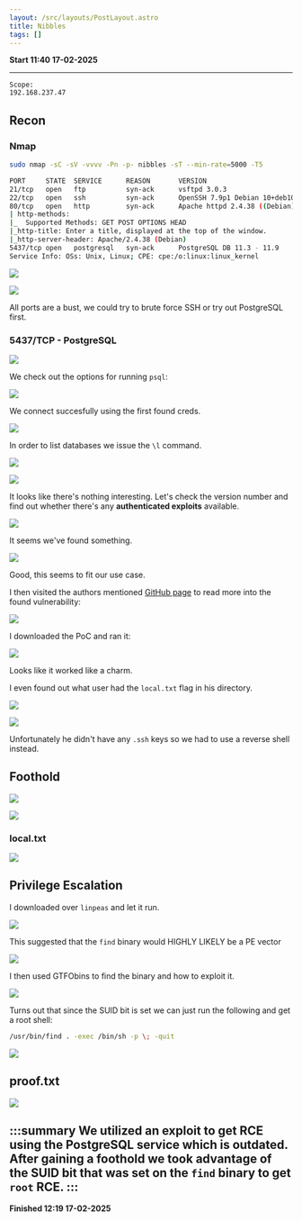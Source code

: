 ```yaml
---
layout: /src/layouts/PostLayout.astro
title: Nibbles
tags: []
---
```

**Start 11:40 17-02-2025**

---
```
Scope:
192.168.237.47
```
## Recon
### Nmap

```bash
sudo nmap -sC -sV -vvvv -Pn -p- nibbles -sT --min-rate=5000 -T5

PORT     STATE  SERVICE      REASON       VERSION
21/tcp   open   ftp          syn-ack      vsftpd 3.0.3
22/tcp   open   ssh          syn-ack      OpenSSH 7.9p1 Debian 10+deb10u2 (protocol 2.0) 
80/tcp   open   http         syn-ack      Apache httpd 2.4.38 ((Debian))
| http-methods: 
|_  Supported Methods: GET POST OPTIONS HEAD
|_http-title: Enter a title, displayed at the top of the window.
|_http-server-header: Apache/2.4.38 (Debian)
5437/tcp open   postgresql   syn-ack      PostgreSQL DB 11.3 - 11.9
Service Info: OSs: Unix, Linux; CPE: cpe:/o:linux:linux_kernel
```

![](../../../assets/07ba69c411e521c39eeb61a9e23ac688.png)

![](../../../assets/18d3857765fbd2263f7a0bf4a58ee627.png)

All ports are a bust, we could try to brute force SSH or try out PostgreSQL first.


### 5437/TCP - PostgreSQL

![](../../../assets/600359042661c21379cf617a272c5929.png)

We check out the options for running `psql`:

![](../../../assets/bf7845a1f4fe19b1a2e36a819a6485e6.png)

We connect succesfully using the first found creds.

![](../../../assets/0390ab1074eea7fcbcfccc2afcd9fd55.png)

In order to list databases we issue the `\l` command.

![](../../../assets/4669b3dc48b52dc74a66831e2fb76059.png)

![](../../../assets/d3c753588612829eb80a132dfd3bd7c8.png)

It looks like there's nothing interesting. Let's check the version number and find out whether there's any **authenticated exploits** available.

![](../../../assets/e26b22620602353a3144541649e558bf.png)

It seems we've found something.

![](../../../assets/2f55ec8132051fbeb700fb9739ff7123.png)

Good, this seems to fit our use case.

I then visited the authors mentioned [GitHub page](https://github.com/b4keSn4ke/CVE-2019-9193) to read more into the found vulnerability:

![](../../../assets/f93c9ccea7ce862bfc2cafdfd2213bfc.png)

I downloaded the PoC and ran it:

![](../../../assets/67fe60f12d253a448d664b08a8a3f50b.png)

Looks like it worked like a charm.

I even found out what user had the `local.txt` flag in his directory.

![](../../../assets/0d2de1972182bc58053ffddd6dcf4c1a.png)

![](../../../assets/99ab0e4e0f77b10dc3394703ae2fe6eb.png)

Unfortunately he didn't have any `.ssh` keys so we had to use a reverse shell instead.


## Foothold

![](../../../assets/6c2e5f8a2550fbbce0dcbbea3bfb4d60.png)

![](../../../assets/f5cf754025bd26ae2656899df142cb73.png)


### local.txt

![](../../../assets/b8d35c140648167f7b057f3132cdf436.png)


## Privilege Escalation

I downloaded over `linpeas` and let it run.

![](../../../assets/94fea8d1ab9d3ddc60cbc382b64f0e79.png)

This suggested that the `find` binary would HIGHLY LIKELY be a PE vector

![](../../../assets/e5fb1c0a02635334e2a65cff7b04c5fe.png)

I then used GTFObins to find the binary and how to exploit it. 

![](../../../assets/dc64087bf9193a94166868bdb6a55e9e.png)

Turns out that since the SUID bit is set we can just run the following and get a root shell:

```bash
/usr/bin/find . -exec /bin/sh -p \; -quit
```

![](../../../assets/b5c33676f659796c89e0962e406d559c.png)


## proof.txt

![](../../../assets/85bea1437e892f84cac97615b29939d7.png)

:::summary
We utilized an exploit to get RCE using the **PostgreSQL** service which is outdated.
After gaining a foothold we took advantage of the SUID bit that was set on the `find` binary to get `root` RCE.
:::
---

**Finished 12:19 17-02-2025**

[^Links]: [[OSCP Prep]]
